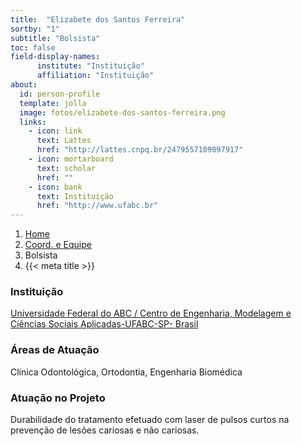 ```yaml
---
title:  "Elizabete dos Santos Ferreira"
sortby: "1"
subtitle: "Bolsista"
toc: false
field-display-names:
      institute: "Instituição"
      affiliation: "Instituição"
about:
  id: person-profile
  template: jolla
  image: fotos/elizabete-dos-santos-ferreira.png
  links:
    - icon: link
      text: Lattes
      href: "http://lattes.cnpq.br/2479557109097917"
    - icon: mortarboard
      text: scholar
      href: ""
    - icon: bank
      text: Instituição
      href: "http://www.ufabc.br"
---
```


```{=html}
<nav aria-label="breadcrumb">
  <ol class="breadcrumb">
    <li class="breadcrumb-item"><a href="../../index.html">Home</a></li>
    <li class="breadcrumb-item"><a href="../coord-equipe.html">Coord. e Equipe</a></li>
    <li class="breadcrumb-item active">Bolsista</li>
    <li class="breadcrumb-item active" aria-current="page">{{< meta title >}}</li>
  </ol>
</nav>
```
:::{#person-profile}
:::

### Instituição

[Universidade Federal do ABC / Centro de Engenharia, Modelagem e Ciências Sociais Aplicadas-UFABC-SP- Brasil](http://www.ufabc.br)

### Áreas de Atuação

Clínica Odontológica, Ortodontia, Engenharia Biomédica

### Atuação no Projeto

Durabilidade do tratamento efetuado com laser de pulsos curtos na prevenção de lesões cariosas e não cariosas.
